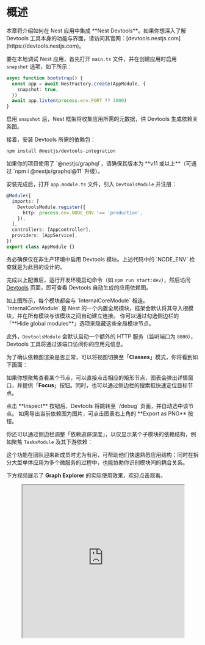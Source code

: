 
# 概述

<CalloutInfo>
  本章将介绍如何在 Nest 应用中集成 **Nest Devtools**。如果你想深入了解 Devtools
  工具本身的功能与界面，请访问其官网：[devtools.nestjs.com](https://devtools.nestjs.com)。
</CalloutInfo>

要在本地调试 Nest 应用，首先打开 `main.ts` 文件，并在创建应用时启用 `snapshot` 选项，如下所示：

```ts filename='main.ts'
async function bootstrap() {
  const app = await NestFactory.create(AppModule, {
    snapshot: true,
  })
  await app.listen(process.env.PORT ?? 3000)
}
```

启用 `snapshot` 后，Nest 框架将收集应用所需的元数据，供 Devtools 生成依赖关系图。

接着，安装 Devtools 所需的依赖包：

```bash
npm install @nestjs/devtools-integration
```

<CalloutInfo type="warning">
  如果你的项目使用了 `@nestjs/graphql`，请确保其版本为 **v11 或以上**（可通过
  `npm i @nestjs/graphql@11` 升级）。
</CalloutInfo>

安装完成后，打开 `app.module.ts` 文件，引入 `DevtoolsModule` 并注册：

```ts filename='app.module.ts'
@Module({
  imports: [
    DevtoolsModule.register({
      http: process.env.NODE_ENV !== 'production',
    }),
  ],
  controllers: [AppController],
  providers: [AppService],
})
export class AppModule {}
```

<CalloutInfo type="warning">
  务必确保仅在非生产环境中启用 Devtools 模块。上述代码中的 `NODE_ENV`
  检查就是为此目的设计的。
</CalloutInfo>

完成以上配置后，运行开发环境启动命令（如 `npm run start:dev`），然后访问 [Devtools](https://devtools.nestjs.com) 页面，即可查看 Devtools 自动生成的应用依赖图。

<DocImage src={modulesGraphImage} alt="模块依赖图" />

<CalloutInfo>
  如上图所示，每个模块都会与 `InternalCoreModule` 相连。`InternalCoreModule` 是
  Nest
  的一个内置全局模块，框架会默认将其导入根模块，并在所有模块与该模块之间自动建立连接。
  你可以通过勾选侧边栏的「**Hide global modules**」选项来隐藏这些全局模块节点。
</CalloutInfo>

此外，`DevtoolsModule` 会默认启动一个额外的 HTTP 服务（监听端口为 `8000`），Devtools 工具将通过该端口访问你的应用元信息。

为了确认依赖图渲染是否正常，可以将视图切换至「**Classes**」模式，你将看到如下画面：

<DocImage src={classesGraphImage} alt="类依赖图" />

如果你想聚焦查看某个节点，可以直接点击相应的矩形节点，图表会弹出详情窗口，并提供「**Focus**」按钮。同时，也可以通过侧边栏的搜索框快速定位目标节点。

<CalloutInfo>
  点击 **Inspect** 按钮后，Devtools 将跳转至 `/debug` 页面，并自动选中该节点。
</CalloutInfo>

<DocImage src={nodePopupImage} alt="节点弹出窗口" />

<CalloutInfo>
  如需导出当前依赖图为图片，可点击图表右上角的 **Export as PNG** 按钮。
</CalloutInfo>

你还可以通过侧边栏调整「依赖追踪深度」，以仅显示某个子模块的依赖结构，例如聚焦 `TasksModule` 及其下游依赖：

<DocImage src={subtreeViewImage} alt="子树视图" />

这个功能在团队迎来新成员时尤为有用，可帮助他们快速熟悉应用结构；同时在拆分大型单体应用为多个微服务的过程中，也能协助你识别模块间的耦合关系。

下方视频展示了 **Graph Explorer** 的实际使用效果，欢迎点击观看。

<figure>
  <iframe
    width="100%"
    height="400"
    src="https://www.youtube.com/embed/bW8V-ssfnvM"
    title="YouTube video player"
    allow="accelerometer; autoplay; clipboard-write; encrypted-media; gyroscope; picture-in-picture; web-share"
    allowFullScreen
  />
</figure>

## 排查「无法解析依赖关系」错误

<CalloutInfo>该功能要求 `@nestjs/core` 版本不低于 `v9.3.10`。</CalloutInfo>

「无法解析提供者的依赖关系」是 Nest 开发中常见的报错之一。借助 Nest Devtools，你可以快速定位问题根源，并获得修复建议。

首先，打开你的 `main.ts` 文件，将 `bootstrap()` 函数修改如下，以便在启动失败时生成依赖图文件：

```ts filename="main.ts"
bootstrap().catch((err) => {
  fs.writeFileSync('graph.json', PartialGraphHost.toString() ?? '')
  process.exit(1)
})
```

接着，确保创建应用实例时将 `abortOnError` 设置为 `false`，以避免遇错即终止：

```ts filename='main.ts'
const app = await NestFactory.create(AppModule, {
  snapshot: true,
  abortOnError: false, // <--- 确保设置为 false
})
```

配置完成后，当应用因「无法解析依赖关系」启动失败时，Nest 将在项目根目录下生成一个 `graph.json` 文件，记录当前的部分依赖关系图。你可以将该文件拖拽至 Nest Devtools 中进行可视化分析（记得将模式从「Interactive」切换为「Preview」）：

<DocImage src={dragAndDropImage} alt="Drag and drop" />

上传成功后，你将看到如下依赖图与提示对话框：

<DocImage src={partialGraphModulesViewImage} alt="Partial graph modules view" />

如图所示，图中高亮的 `TasksModule` 是出错模块，同时右侧对话框也会提供相应的排查建议。

如果切换至「Classes」视图，还可以看到更具体的类之间依赖关系：

<DocImage src={partialGraphClassesViewImage} alt="Partial graph classes view" />

从图中可以看出，`DiagnosticsService` 尝试注入 `TasksService`，但后者并未在 `TasksModule` 的上下文中注册。解决方法通常是将 `DiagnosticsModule` 导入到 `TasksModule` 中，从而确保依赖关系完整。

## 路由资源浏览器

当你进入**路由资源浏览器**（Routes Explorer）页面时，将会看到所有已注册的入口点：

<DocImage src={routesImage} alt="Routes" />

<CalloutInfo>

该页面不仅列出 HTTP 路由，还包括其他类型的入口点，例如 WebSocket 通信、gRPC 方法、GraphQL 解析器等。

</CalloutInfo>

所有入口点会根据其所属的控制器进行分组。你可以使用顶部的搜索框快速定位特定的路由或方法。

点击任意入口点，即可查看其对应的**流程图**（flow graph）。流程图会直观展示该入口点的完整执行路径，包括绑定到该路由的守卫、拦截器、管道等。

当你需要了解某个路由的请求/响应生命周期，或排查某些守卫、拦截器、管道未按预期生效的问题时，流程图功能将非常实用。

## 沙盒（Sandbox）

如果你希望**即时执行 JavaScript 代码**并与应用进行交互调试，可以前往**沙盒**页面：

<DocImage src={sandboxImage} alt="Sandbox" />

该 Playground 提供了一个实时运行环境，允许你直接测试和调试 API 端点，无需借助 Postman、cURL 等外部工具。你可以更高效地定位问题并验证修复效果。

此环境**默认跳过身份验证流程**，无需登录或创建测试账号，极大简化了测试流程。对于事件驱动型应用，你还可以在此直接触发事件，观察其响应行为。

所有日志输出都会统一显示在控制台，便于实时查看应用状态与执行结果。

代码修改后**无需重启服务或重新构建**，即可立即查看运行效果，大大提升了调试效率。

<DocImage src={sandboxTableImage} alt="Sandbox table" />

<CalloutInfo>
  若需以表格形式直观展示对象数组，可使用 `console.table()`（或简写为
  `table()`）函数输出。
</CalloutInfo>

你也可以观看以下视频，直观了解 **交互式 Playground** 的实际使用效果：

<figure>
  <iframe
    width="100%"
    height="400"
    src="https://www.youtube.com/embed/liSxEN_VXKM"
    title="YouTube video player"
    allow="accelerometer; autoplay; clipboard-write; encrypted-media; gyroscope; picture-in-picture; web-share"
    allowFullScreen
  />
</figure>

## Bootstrap 性能

如需查看各类节点（例如控制器、提供者、增强器等）在应用启动过程中的实例化耗时，可前往 **Bootstrap 性能**页面：

<DocImage src={bootstrapPerformanceImage} alt="Bootstrap performance" />

该页面在排查启动性能瓶颈时尤为有用，特别适用于需优化无服务器（Serverless）环境中启动速度的场景。

---

## 审计

要查看系统自动生成的审计结果（包括错误、警告和提示信息），请访问**审计**页面：

<DocImage src={auditImage} alt="Audit" />

<CalloutInfo>上图未展示所有可用的审计规则。</CalloutInfo>

此页面可帮助你发现应用中可能存在的配置问题或潜在风险。

---

## 预览静态文件

如需将序列化后的依赖关系图导出为静态文件，可使用以下代码：

```ts filename='main.ts'
await app.listen(process.env.PORT ?? 3000) // 或使用 await app.init()
fs.writeFileSync('./graph.json', app.get(SerializedGraph).toString())
```

<CalloutInfo>`SerializedGraph` 可从 `@nestjs/core` 模块中导入。</CalloutInfo>

完成导出后，你可以通过拖拽或上传该文件至界面中进行可视化预览：

<DocImage src={dragAndDropImage} alt="Drag and drop" />

此功能适用于与他人（如团队成员）共享依赖图，或进行离线分析。
